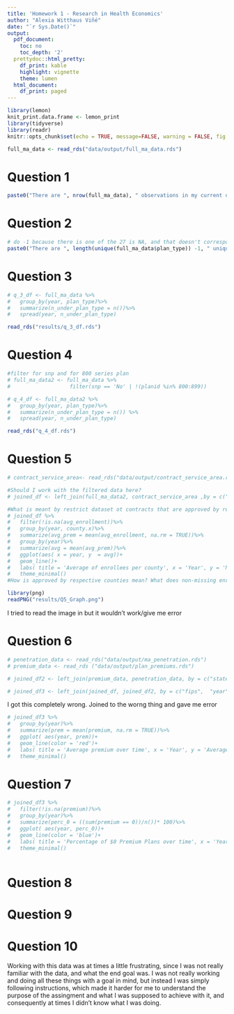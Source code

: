 ```yaml
---
title: 'Homework 1 - Research in Health Economics'
author: "Alexia Witthaus Viñé"
date: "`r Sys.Date()`"
output:
  pdf_document:
    toc: no
    toc_depth: '2'
  prettydoc::html_pretty:
    df_print: kable
    highlight: vignette
    theme: lumen
  html_document:
    df_print: paged
---
```

```r
library(lemon)
knit_print.data.frame <- lemon_print
library(tidyverse)
library(readr)
knitr::opts_chunk$set(echo = TRUE, message=FALSE, warning = FALSE, fig.width = 16/2, fig.height = 9/2, tidy.opts=list(width.cutoff=60), tidy=TRUE)
```

```r
full_ma_data <- read_rds("data/output/full_ma_data.rds")
```


# Question 1 

```r
paste0("There are ", nrow(full_ma_data), " observations in my current dataset")
```


# Question 2 

```r
# do -1 because there is one of the 27 is NA, and that doesn't correspond to a plan, ask to do with the NAs
paste0("There are ", length(unique(full_ma_data$plan_type)) -1, " unique plan types in the dataset")
```

# Question 3

```r
# q_3_df <- full_ma_data %>% 
#   group_by(year, plan_type)%>% 
#   summarize(n_under_plan_type = n())%>% 
#   spread(year, n_under_plan_type)

read_rds("results/q_3_df.rds")
```

# Question 4 
```r
#filter for snp and for 800 series plan 
# full_ma_data2 <- full_ma_data %>% 
#                   filter(snp == 'No' | !(planid %in% 800:899))
```



```r
# q_4_df <- full_ma_data2 %>% 
#   group_by(year, plan_type)%>% 
#   summarize(n_under_plan_type = n()) %>% 
#   spread(year, n_under_plan_type)

read_rds("q_4_df.rds")
```

# Question 5 

```r
# contract_service_area<- read_rds("data/output/contract_service_area.rds")
```

```r
#Should I work with the filtered data here? 
# joined_df <- left_join(full_ma_data2, contract_service_area ,by = c("contractid", "fips", "year"))
```

```r
#What is meant by restrict dataset ot contracts that are approved by respective counties? Given the left join, do we have to change anything in regards to restricting the data? 
# joined_df %>% 
#   filter(!is.na(avg_enrollment))%>%
#   group_by(year, county.x)%>% 
#   summarize(avg_prem = mean(avg_enrollment, na.rm = TRUE))%>% 
#   group_by(year)%>% 
#   summarize(avg = mean(avg_prem))%>%
#   ggplot(aes( x = year, y  = avg))+
#   geom_line()+
#   labs( title = 'Average of enrollees per county', x = 'Year', y = 'Number of enrollees')+
#   theme_minimal()
#How is approved by respective counties mean? What does non-missing enrollment data mean? 
```


```r
library(png)
readPNG("results/Q5_Graph.png")
```
I tried to read the image in but it wouldn't work/give me error


# Question 6 

```r
# penetration_data <- read_rds("data/output/ma_penetration.rds")
# premium_data <- read_rds ("data/output/plan_premiums.rds")
```

```r
# joined_df2 <- left_join(premium_data, penetration_data, by = c("state", "county", "year"))
```

```r
# joined_df3 <- left_join(joined_df, joined_df2, by = c("fips",  "year", "contractid", "county.x" = "county", "ssa.x" = "ssa"))
```
I got this completely wrong. Joined to the worng thing and gave me error

```r
# joined_df3 %>% 
#   group_by(year)%>% 
#   summarize(prem = mean(premium, na.rm = TRUE))%>%
#   ggplot( aes(year, prem))+
#   geom_line(color = 'red')+
#   labs( title = 'Average premium over time', x = 'Year', y = 'Average Premium')+
#   theme_minimal()
```

# Question 7 

```r
# joined_df3 %>% 
#   filter(!is.na(premium))%>% 
#   group_by(year)%>% 
#   summarize(perc_0 = ((sum(premium == 0))/n())* 100)%>% 
#   ggplot( aes(year, perc_0))+
#   geom_line(color = 'blue')+
#   labs( title = 'Percentage of $0 Premium Plans over time', x = 'Year', y = 'Percentage of $0 Premium Plans')+
#   theme_minimal()
  
```

# Question 8 



# Question 9 



# Question 10 

Working with this data was at times a little frustrating, since I was not really familiar with the data, and what the end goal was. I was not really working  and doing all these things with a goal in mind, but instead I was simply following instructions, which made it harder for me to understand the purpose of the assingment and what I was supposed to achieve with it, and consequently at times I didn't know what I was doing.

